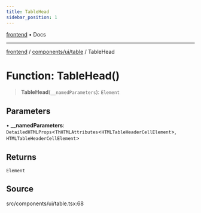```yaml
---
title: TableHead
sidebar_position: 1
---
```


[frontend](../../../..) • Docs

***

[frontend](../../../..) / [components/ui/table](..) / TableHead

# Function: TableHead()

> **TableHead**(`__namedParameters`): `Element`

## Parameters

• **\_\_namedParameters**: `DetailedHTMLProps`\<`ThHTMLAttributes`\<`HTMLTableHeaderCellElement`\>, `HTMLTableHeaderCellElement`\>

## Returns

`Element`

## Source

src/components/ui/table.tsx:68

